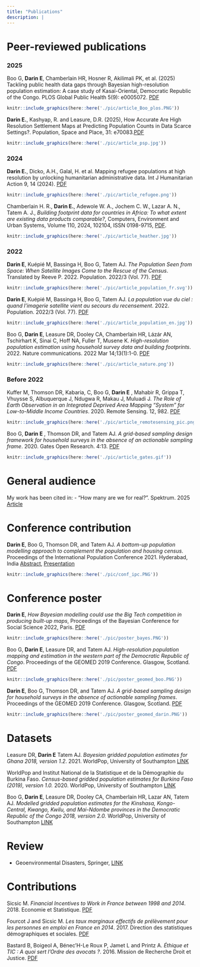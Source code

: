 ```yaml
---
title: "Publications"
description: |
---
```


  

# Peer-reviewed publications

### 2025
Boo G, **Darin E**, Chamberlain HR, Hosner R, Akilimali PK, et al. (2025) Tackling public health data gaps through Bayesian high-resolution population estimation: A case study of Kasaï-Oriental, Democratic Republic of the Congo. PLOS Global Public Health 5(9): e0005072. [PDF](https://doi.org/10.1371/journal.pgph.0005072)

<aside>
```r
knitr::include_graphics(here::here('./pic/article_Boo_plos.PNG'))
```
</aside>

**Darin E.**, Kashyap, R. and Leasure, D.R. (2025), How Accurate Are High Resolution Settlement Maps at Predicting Population Counts in Data Scarce Settings?. Population, Space and Place, 31: e70083.[PDF](https://doi.org/10.1002/psp.70083)

<aside>
```r
knitr::include_graphics(here::here('./pic/article_psp.jpg'))
```
</aside>

### 2024

**Darin E.**, Dicko, A.H., Galal, H. et al. Mapping refugee populations at high resolution by unlocking humanitarian administrative data. Int J Humanitarian Action 9, 14 (2024). [PDF](https://doi.org/10.1186/s41018-024-00157-6)

<aside>
```r
knitr::include_graphics(here::here('./pic/article_refugee.png'))
```
</aside>

Chamberlain H. R., **Darin E.**, Adewole W. A., Jochem C. W., Lazar A. N., Tatem A. J., *Building footprint data for countries in Africa: To what extent are existing data products comparable?*, Computers, Environment and Urban Systems, Volume 110, 2024, 102104, ISSN 0198-9715, [PDF](https://doi.org/10.1016/j.compenvurbsys.2024.102104).

<aside>
```r
knitr::include_graphics(here::here('./pic/article_heather.jpg'))
```
</aside>

### 2022

**Darin E**, Kuépié M, Bassinga H, Boo G, Tatem AJ. *The Population Seen from Space: When Satellite Images Come to the Rescue of the Census*. Translated by Reeve P. 2022. Population. 2022/3 (Vol. 77). [PDF](https://www.cairn-int.info/article.php?ID_ARTICLE=E_POPU_2203_0467)

<aside>
```r
knitr::include_graphics(here::here('./pic/article_population_fr.svg'))
```
</aside>

**Darin E**, Kuépié M, Bassinga H, Boo G, Tatem AJ. *La population vue du ciel : quand l’imagerie satellite vient au secours du recensement*. 2022. Population. 2022/3 (Vol. 77). [PDF]( https://doi.org/10.3917/popu.2203.0467 )

<aside>
```r
knitr::include_graphics(here::here('./pic/article_population_en.jpg'))
```
</aside>

Boo G, **Darin E**, Leasure DR, Dooley CA, Chamberlain HR, Lázár AN, Tschirhart K, Sinai C, Hoff NA, Fuller T, Musene K. *High-resolution population estimation using household survey data and building footprints*. 2022. Nature communications. 2022 Mar 14;13(1):1-0. [PDF](https://doi.org/10.1038/s41467-022-29094-x)

<aside>
```r
knitr::include_graphics(here::here('./pic/article_nature.png'))
```
</aside>

### Before 2022

Kuffer M, Thomson DR, Kabaria, C, Boo G, **Darin E** , Mahabir R, Grippa T, Vhuysse S, Albuquerque J, Ndugwa R, Makau J, Muluadi J. *The Role of Earth Observation in an Integrated Deprived Area Mapping "System" for Low-to-Middle Income Countries*. 2020. Remote Sensing. 12, 982. [PDF](https://www.mdpi.com/2072-4292/12/6/982)

<aside>
```r
knitr::include_graphics(here::here('./pic/article_remotesensing_pic.png'))
```
</aside>


Boo G, **Darin E** , Thomson DR, and Tatem AJ. *A grid-based sampling design framework for household surveys in the absence of an actionable sampling frame*. 2020. Gates Open Research. 4:13. [PDF](https://gatesopenresearch.org/articles/4-13/v1)

<aside>
```r
knitr::include_graphics(here::here('./pic/article_gates.gif'))
```
</aside>

# General audience
My work has been cited in:
- “How many are we for real?”. Spektrum. 2025 [Article](www.spektrum.de/news/weltbevoelkerung-wie-viele-sind-wir-wirklich/2262337)

# Conference contribution

**Darin E**, Boo G, Thomson DR, and Tatem AJ. *A bottom-up population modelling approach to complement the population and housing census*. Proceedings of the International Population Conference 2021. Hyderabad, India [Abstract](https://ipc2021.popconf.org/uploads/210325), [Presentation](http://htmlpreview.github.io/?https://github.com/edarin/thatsme/tree/main/data/ipc2021/ipc2021_presentation.html)

<aside>
```r
knitr::include_graphics(here::here('./pic/conf_ipc.PNG'))
```
</aside>

# Conference poster

**Darin E**, *How Bayesian modelling could use the Big Tech competition in producing built-up maps*, Proceedings of the Bayesian Conference for Social Science 2022, Paris. [PDF](https://github.com/edarin/thatsme/tree/main/data/bayes_shs_poster_DARIN.pdf)

<aside>
```r
knitr::include_graphics(here::here('./pic/poster_bayes.PNG'))
```
</aside>

Boo G, **Darin E**, Leasure DR, and Tatem AJ. *High-resolution population mapping and estimation in the western part of the Democratic Republic of Congo*. Proceedings of the GEOMED 2019 Conference. Glasgow, Scotland. [PDF](https://github.com/edarin/thatsme/tree/main/data/boo-poster_web.pdf)

<aside>
```r
knitr::include_graphics(here::here('./pic/poster_geomed_boo.PNG'))
```
</aside>

**Darin E**, Boo G, Thomson DR, and Tatem AJ. *A grid-based sampling design for household surveys in the absence of actionable sampling frames*. Proceedings of the GEOMED 2019 Conference. Glasgow, Scotland. [PDF](https://github.com/edarin/thatsme/tree/main/data/darin-poster_web.pdf)

<aside>
```r
knitr::include_graphics(here::here('./pic/poster_geomed_darin.PNG'))
```
</aside>

# Datasets

Leasure DR, **Darin E** Tatem AJ. *Bayesian gridded population estimates for Ghana 2018, version 1.2*. 2021. WorldPop, University of Southampton [LINK](https://wopr.worldpop.org/?GHA/Population/v1.2)

WorldPop and Institut National de la Statistique et de la Démographie du Burkina Faso. *Census-based gridded population estimates for Burkina Faso (2019), version 1.0.* 2020. WorldPop, University of Southampton [LINK](https://wopr.worldpop.org/?BFA/Population/v1.0)

Boo G, **Darin E**, Leasure DR, Dooley CA, Chamberlain HR, Lazar AN, Tatem AJ. *Modelled gridded population estimates for the Kinshasa, Kongo-Central, Kwango, Kwilu, and Mai-Ndombe provinces in the Democratic Republic of the Congo 2018, version 2.0.* WorldPop, University of Southampton [LINK](https://wopr.worldpop.org/?COD/Population/v2.0)

# Review

- Geoenvironmental Disasters, Springer, [LINK](https://geoenvironmental-disasters.springeropen.com/)


# Contributions

Sicsic M. *Financial Incentives to Work in France between 1998 and 2014*. 2018. Economie et Statistique. [PDF](https://www.persee.fr/doc/estat_0336-1454_2018_num_503_1_10852)

Fourcot J and Sicsic M. *Les taux marginaux effectifs de prélèvement pour les personnes en emploi en France en 2014*. 2017. Direction des statistiques démographiques et sociales. [PDF](https://www.insee.fr/fr/statistiques/fichier/2581807/F1701.pdf)

Bastard B, Boigeol A, Bénec'H-Le Roux P, Jamet L and Printz A. *Éthique et TIC : A quoi sert l'Ordre des avocats ?*. 2016. Mission de Recherche Droit et Justice. [PDF](https://halshs.archives-ouvertes.fr/halshs-01592917/document)
